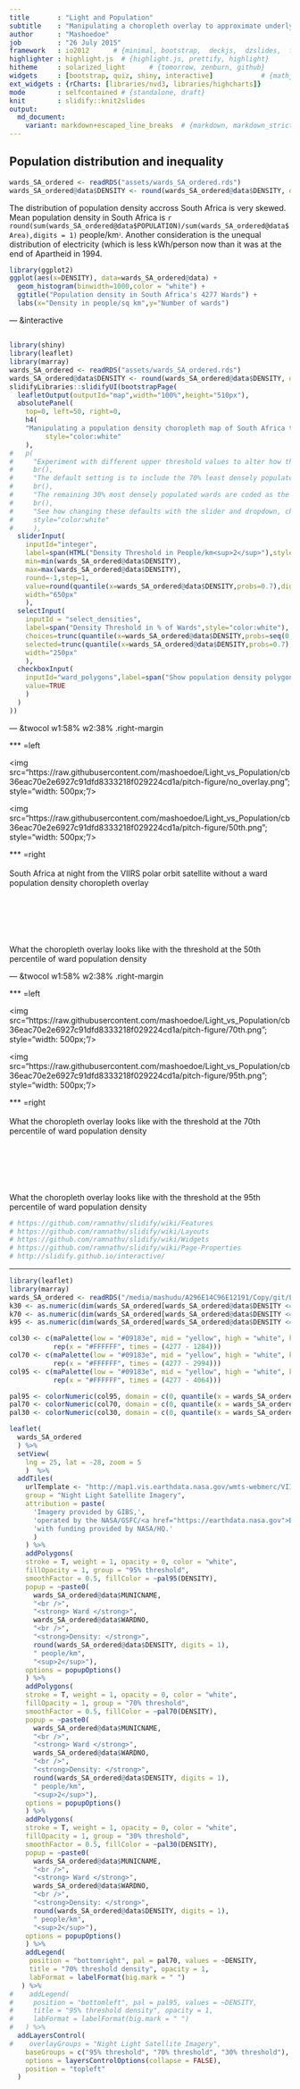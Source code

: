 ```yaml
---
title       : "Light and Population"
subtitle    : "Manipulating a choropleth overlay to approximate underlying satellite map tiles"
author      : "Mashoedoe"
job         : "26 July 2015"
framework   : io2012      # {minimal, bootstrap,  deckjs,  dzslides,  fathomjs,  flowtime,  html5slides,  impressjs,  io2012,  landslide,  minimal,  opencpu,  revealjs,  shiny,  shower,  showoff,  slideous,  slidy, ...}
highlighter : highlight.js  # {highlight.js, prettify, highlight}
hitheme     : solarized_light      # {tomorrow, zenburn, github}
widgets     : [bootstrap, quiz, shiny, interactive]            # {mathjax, quiz, bootstrap, shiny, interactive, mathjax, popcornjs,scianimator}
ext_widgets : {rCharts: [libraries/nvd3, libraries/highcharts]}
mode        : selfcontained # {standalone, draft}
knit        : slidify::knit2slides
output:
  md_document:
    variant: markdown+escaped_line_breaks  # {markdown, markdown_strict, markdown_github, markdown_mmd, markdown_phpextra}
---
```

<style>
.codefont-size pre {
  font-size: 15px;
}

.right-margin p {


  margin-right: 50px;

}

.margins p {
  margin: 100px 50px 50px 50px;
}
</style>

## Population distribution and inequality 
```r
wards_SA_ordered <- readRDS("assets/wards_SA_ordered.rds")
wards_SA_ordered@data$DENSITY <- round(wards_SA_ordered@data$DENSITY, digits=1)
```
<small></small>The distribution of population density accross South Africa is very skewed. Mean population density in South Africa is `r round(sum(wards_SA_ordered@data$POPULATION)/sum(wards_SA_ordered@data$Area),digits = 1)` people/km<small><small><small><sup>2</sup></small></small></small>. Another consideration is the unequal distribution of electricity (which is less kWh/person now than it was at the end of Apartheid in 1994.

```r
library(ggplot2)
ggplot(aes(x=DENSITY), data=wards_SA_ordered@data) + 
  geom_histogram(binwidth=1000,color = "white") +
  ggtitle("Population density in South Africa's 4277 Wards") + 
  labs(x="Density in people/sq km",y="Number of wards")
```
</small>

--- &interactive

## 
```r
library(shiny)
library(leaflet)
library(marray)
wards_SA_ordered <- readRDS("assets/wards_SA_ordered.rds")
wards_SA_ordered@data$DENSITY <- round(wards_SA_ordered@data$DENSITY, digits = 1)
slidifyLibraries::slidifyUI(bootstrapPage(
  leafletOutput(outputId="map",width="100%",height="510px"),
  absolutePanel(
    top=0, left=50, right=0,
    h4(
    "Manipulating a population density choropleth map of South Africa to match VIIRS polar orbit map tiles",
         style="color:white"
    ),
#   p(
#     "Experiment with different upper threshold values to alter how the population density choropleth displays.",
#     br(),
#     "The default setting is to include the 70% least densely populated wards in the choropleth palette.",
#     br(),
#     "The remaining 30% most densely populated wards are coded as the color 'white' by default.",
#     br(),
#     "See how changing these defaults with the slider and dropdown, changes the map display",
#     style="color:white"
#     ),
  sliderInput(
    inputId="integer",
    label=span(HTML("Density Threshold in People/km<sup>2</sup>"),style="color:white"),
    min=min(wards_SA_ordered@data$DENSITY),
    max=max(wards_SA_ordered@data$DENSITY),
    round=-1,step=1,
    value=round(quantile(x=wards_SA_ordered@data$DENSITY,probs=0.7),digits=0),
    width="650px"
    ),
  selectInput(
    inputId = "select_densities",
    label=span("Density Threshold in % of Wards",style="color:white"),
    choices=trunc(quantile(x=wards_SA_ordered@data$DENSITY,probs=seq(0,1,0.05)),digits=1),
    selected=trunc(quantile(x=wards_SA_ordered@data$DENSITY,probs=0.7),digits=1),
    width="250px"
    ),
  checkboxInput(
    inputId="ward_polygons",label=span("Show population density polygons over night light map tiles", style="color:white"), 
    value=TRUE
    )
  )
))
```

--- &twocol w1:58% w2:38% .right-margin

*** =left

<img src="https://raw.githubusercontent.com/mashoedoe/Light_vs_Population/cb36eac70e2e6927c91dfd8333218f029224cd1a/pitch-figure/no_overlay.png"; style="width: 500px;"/>  

<img src="https://raw.githubusercontent.com/mashoedoe/Light_vs_Population/cb36eac70e2e6927c91dfd8333218f029224cd1a/pitch-figure/50th.png"; style="width: 500px;"/>  


*** =right
<br>
<br>
South Africa at night from the VIIRS polar orbit satellite without a ward population density choropleth overlay
<br>
<br>
<br>
<br>
<br>
<br>
<br>
What the choropleth overlay looks like with the threshold at the 50th percentile of ward population density

--- &twocol w1:58% w2:38% .right-margin

*** =left

<img src="https://raw.githubusercontent.com/mashoedoe/Light_vs_Population/cb36eac70e2e6927c91dfd8333218f029224cd1a/pitch-figure/70th.png"; style="width: 500px;"/>  

<img src="https://raw.githubusercontent.com/mashoedoe/Light_vs_Population/cb36eac70e2e6927c91dfd8333218f029224cd1a/pitch-figure/95th.png"; style="width: 500px;"/>


*** =right
<br>
<br>
What the choropleth overlay looks like with the threshold at the 70th percentile of ward population density
<br>
<br>
<br>
<br>
<br>
<br>
<br>
What the choropleth overlay looks like with the threshold at the 95th percentile of ward population density

```r

# https://github.com/ramnathv/slidify/wiki/Features
# https://github.com/ramnathv/slidify/wiki/Layouts
# https://github.com/ramnathv/slidify/wiki/Widgets
# https://github.com/ramnathv/slidify/wiki/Page-Properties
# http://slidify.github.io/interactive/
```

---

```r
library(leaflet)
library(marray)
wards_SA_ordered <- readRDS("/media/mashudu/A296E14C96E12191/Copy/git/Light_vs_Population/RDS/wards_SA_ordered.rds")
k30 <- as.numeric(dim(wards_SA_ordered[wards_SA_ordered@data$DENSITY <=quantile(x = wards_SA_ordered@data$DENSITY, probs = 0.3),])[1]) # 1283
k70 <- as.numeric(dim(wards_SA_ordered[wards_SA_ordered@data$DENSITY <=quantile(x = wards_SA_ordered@data$DENSITY, probs = 0.7),])[1]) # 2994
k95 <- as.numeric(dim(wards_SA_ordered[wards_SA_ordered@data$DENSITY <=quantile(x = wards_SA_ordered@data$DENSITY, probs = 0.95),])[1]) # 4063

col30 <- c(maPalette(low = "#09183e", mid = "yellow", high = "white", k = 1283), 
           rep(x = "#FFFFFF", times = (4277 - 1284)))
col70 <- c(maPalette(low = "#09183e", mid = "yellow", high = "white", k = 2994), 
           rep(x = "#FFFFFF", times = (4277 - 2994)))
col95 <- c(maPalette(low = "#09183e", mid = "yellow", high = "white", k = 4063), 
           rep(x = "#FFFFFF", times = (4277 - 4064)))

pal95 <- colorNumeric(col95, domain = c(0, quantile(x = wards_SA_ordered@data$DENSITY, probs = 0.95)), na.color = "white")
pal70 <- colorNumeric(col70, domain = c(0, quantile(x = wards_SA_ordered@data$DENSITY, probs = 0.7)), na.color = "white")
pal30 <- colorNumeric(col30, domain = c(0, quantile(x = wards_SA_ordered@data$DENSITY, probs = 0.3)), na.color = "white")

leaflet(
  wards_SA_ordered
  ) %>%
  setView(
    lng = 25, lat = -28, zoom = 5
    )  %>%
  addTiles(
    urlTemplate <- "http://map1.vis.earthdata.nasa.gov/wmts-webmerc/VIIRS_CityLights_2012/default/GoogleMapsCompatible_Level8/{z}/{y}/{x}.jpeg",
    group = "Night Light Satellite Imagery",
    attribution = paste(
      'Imagery provided by GIBS,',
      'operated by the NASA/GSFC/<a href="https://earthdata.nasa.gov">EOSDIS</a>',
      'with funding provided by NASA/HQ.'
      )
    ) %>%
    addPolygons(
    stroke = T, weight = 1, opacity = 0, color = "white", 
    fillOpacity = 1, group = "95% threshold",
    smoothFactor = 0.5, fillColor = ~pal95(DENSITY),
    popup = ~paste0(
      wards_SA_ordered@data$MUNICNAME,
      "<br />",
      "<strong> Ward </strong>",
      wards_SA_ordered@data$WARDNO,
      "<br />",
      "<strong>Density: </strong>",
      round(wards_SA_ordered@data$DENSITY, digits = 1),
      " people/km",
      "<sup>2</sup>"),
    options = popupOptions()
    ) %>%
    addPolygons(
    stroke = T, weight = 1, opacity = 0, color = "white", 
    fillOpacity = 1, group = "70% threshold",
    smoothFactor = 0.5, fillColor = ~pal70(DENSITY),
    popup = ~paste0(
      wards_SA_ordered@data$MUNICNAME,
      "<br />",
      "<strong> Ward </strong>",
      wards_SA_ordered@data$WARDNO,
      "<br />",
      "<strong>Density: </strong>",
      round(wards_SA_ordered@data$DENSITY, digits = 1),
      " people/km",
      "<sup>2</sup>"),
    options = popupOptions()
    ) %>%
    addPolygons(
    stroke = T, weight = 1, opacity = 0, color = "white", 
    fillOpacity = 1, group = "30% threshold",
    smoothFactor = 0.5, fillColor = ~pal30(DENSITY),
    popup = ~paste0(
      wards_SA_ordered@data$MUNICNAME,
      "<br />",
      "<strong> Ward </strong>",
      wards_SA_ordered@data$WARDNO,
      "<br />",
      "<strong>Density: </strong>",
      round(wards_SA_ordered@data$DENSITY, digits = 1),
      " people/km",
      "<sup>2</sup>"),
    options = popupOptions()
    ) %>%
    addLegend(
     position = "bottomright", pal = pal70, values = ~DENSITY,
     title = "70% threshold density", opacity = 1,
     labFormat = labelFormat(big.mark = " ")
   ) %>%
#    addLegend(
#     position = "bottomleft", pal = pal95, values = ~DENSITY,
#     title = "95% threshold density", opacity = 1,
#     labFormat = labelFormat(big.mark = " ")
#   ) %>%
  addLayersControl(
#    overlayGroups = "Night Light Satellite Imagery",
    baseGroups = c("95% threshold", "70% threshold", "30% threshold"),
    options = layersControlOptions(collapse = FALSE),
    position = "topleft"
  )
```

